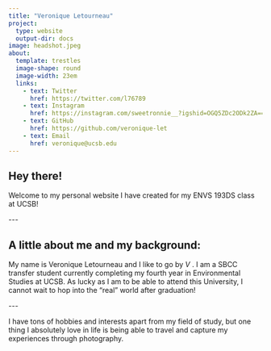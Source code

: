 ```yaml
---
title: "Veronique Letourneau"
project:
  type: website
  output-dir: docs
image: headshot.jpeg
about: 
  template: trestles
  image-shape: round
  image-width: 23em
  links:
    - text: Twitter
      href: https://twitter.com/l76789
    - text: Instagram
      href: https://instagram.com/sweetronnie__?igshid=OGQ5ZDc2ODk2ZA== 
    - text: GitHub
      href: https://github.com/veronique-let
    - text: Email
      href: veronique@ucsb.edu
---
```


## Hey there! 

Welcome to my personal website I have created for my ENVS 193DS class at UCSB!

\-\--

## A little about me and my background:

My name is Veronique Letourneau and I like to go by *V* . I am a SBCC transfer student currently completing my fourth year in Environmental Studies at UCSB. As lucky as I am to be able to attend this University, I cannot wait to hop into the "real" world after graduation!

\-\--

I have tons of hobbies and interests apart from my field of study, but one thing I absolutely love in life is being able to travel and capture my experiences through photography.
